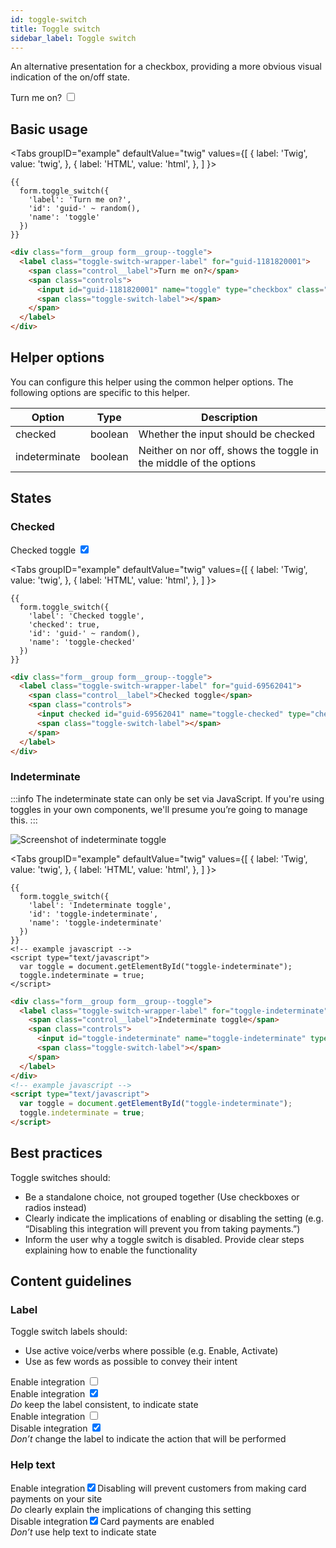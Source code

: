 ```yaml
---
id: toggle-switch
title: Toggle switch
sidebar_label: Toggle switch
---
```



An alternative presentation for a checkbox, providing a more obvious visual indication of the on/off state.

<div className="d-example">
  <div class="form__group form__group--toggle">
    <label class="toggle-switch-wrapper-label" for="guid-1181820001">
      <span class="control__label">Turn me on?</span>
      <span class="controls">
        <input id="guid-1181820001" name="toggle" type="checkbox" class="form__control toggle-switch" />
        <span class="toggle-switch-label"></span>
      </span>
    </label>
  </div>
</div>

## Basic usage

<Tabs
  groupID="example"
  defaultValue="twig"
  values={[
    { label: 'Twig', value: 'twig', },
    { label: 'HTML', value: 'html', },
  ]
}>
<TabItem value="twig">

```twig
{{
  form.toggle_switch({
    'label': 'Turn me on?',
    'id': 'guid-' ~ random(),
    'name': 'toggle'
  })
}}
```

</TabItem>
<TabItem value="html">

```html
<div class="form__group form__group--toggle">
  <label class="toggle-switch-wrapper-label" for="guid-1181820001">
    <span class="control__label">Turn me on?</span>
    <span class="controls">
      <input id="guid-1181820001" name="toggle" type="checkbox" class="form__control toggle-switch" />
      <span class="toggle-switch-label"></span>
    </span>
  </label>
</div>
```

</TabItem>
</Tabs>

## Helper options

You can configure this helper using the common helper options. The following options are specific to this helper.

| Option | Type | Description |
| ------ | ---- | ----------- |
| checked | boolean | Whether the input should be checked |
| indeterminate | boolean | Neither on nor off, shows the toggle in the middle of the options |

## States

### Checked

<div className="d-example">
  <div className="form__group form__group--toggle">
    <label className="toggle-switch-wrapper-label" for="guid-69562041">
      <span className="control__label">Checked toggle</span>
      <span className="controls">
        <input checked id="guid-69562041" name="toggle-checked" type="checkbox" className="form__control toggle-switch" />
        <span className="toggle-switch-label"></span>
      </span>
    </label>
  </div>
</div>

<Tabs
  groupID="example"
  defaultValue="twig"
  values={[
    { label: 'Twig', value: 'twig', },
    { label: 'HTML', value: 'html', },
  ]
}>
<TabItem value="twig">

```twig {4}
{{
  form.toggle_switch({
    'label': 'Checked toggle',
    'checked': true,
    'id': 'guid-' ~ random(),
    'name': 'toggle-checked'
  })
}}
```

</TabItem>
<TabItem value="html">

```html
<div class="form__group form__group--toggle">
  <label class="toggle-switch-wrapper-label" for="guid-69562041">
    <span class="control__label">Checked toggle</span>
    <span class="controls">
      <input checked id="guid-69562041" name="toggle-checked" type="checkbox" class="form__control toggle-switch" />
      <span class="toggle-switch-label"></span>
    </span>
  </label>
</div>
```

</TabItem>
</Tabs>

### Indeterminate

:::info
The indeterminate state can only be set via JavaScript. If you're using toggles in your own components, we'll presume you’re going to manage this.
:::

![Screenshot of indeterminate toggle](./assets/indeterminate-toggle.png)

<Tabs
  groupID="example"
  defaultValue="twig"
  values={[
    { label: 'Twig', value: 'twig', },
    { label: 'HTML', value: 'html', },
  ]
}>
<TabItem value="twig">

```twig
{{
  form.toggle_switch({
    'label': 'Indeterminate toggle',
    'id': 'toggle-indeterminate',
    'name': 'toggle-indeterminate'
  })
}}
<!-- example javascript -->
<script type="text/javascript">
  var toggle = document.getElementById("toggle-indeterminate");
  toggle.indeterminate = true;
</script>
```

</TabItem>
<TabItem value="html">

```html
<div class="form__group form__group--toggle">
  <label class="toggle-switch-wrapper-label" for="toggle-indeterminate">
    <span class="control__label">Indeterminate toggle</span>
    <span class="controls">
      <input id="toggle-indeterminate" name="toggle-indeterminate" type="checkbox" class="form__control toggle-switch" />
      <span class="toggle-switch-label"></span>
    </span>
  </label>
</div>
<!-- example javascript -->
<script type="text/javascript">
  var toggle = document.getElementById("toggle-indeterminate");
  toggle.indeterminate = true;
</script>
```

</TabItem>
</Tabs>

## Best practices

Toggle switches should:

* Be a standalone choice, not grouped together (Use checkboxes or radios instead)
* Clearly indicate the implications of enabling or disabling the setting (e.g. “Disabling this integration will prevent you from taking payments.”)
* Inform the user why a toggle switch is disabled. Provide clear steps explaining how to enable the functionality

## Content guidelines

### Label

Toggle switch labels should:

* Use active voice/verbs where possible (e.g. Enable, Activate)
* Use as few words as possible to convey their intent

<div className="d-guidelines">
  <div className="d-guidelines__block d-guidelines__block--do">
  <div className="d-guidelines-preview">
    <div class="form__group form__group--toggle">
      <label class="toggle-switch-wrapper-label" for="guid-1105218033">
        <span class="control__label">Enable integration</span>
        <span class="controls">
          <input id="guid-1105218033" name="toggle-a1" type="checkbox" class="form__control toggle-switch" />
          <span class="toggle-switch-label"></span>
        </span>
      </label>
    </div>
    <div class="form__group form__group--toggle">
      <label class="toggle-switch-wrapper-label" for="guid-13936864">
        <span class="control__label">Enable integration</span>
        <span class="controls">
          <input id="guid-13936864" name="toggle-a2" checked="checked" type="checkbox" class="form__control toggle-switch" />
          <span class="toggle-switch-label"></span>
        </span>
      </label>
    </div>
  </div>
  <div className="d-guidelines-label"><em className="d-guidelines-label__title">Do</em> keep the label consistent, to indicate state</div></div>
  <div className="d-guidelines__block d-guidelines__block--not">
    <div className="d-guidelines-preview">
      <div class="form__group form__group--toggle">
      <label class="toggle-switch-wrapper-label" for="guid-1105218031">
        <span class="control__label">Enable integration</span>
        <span class="controls">
          <input id="guid-1105218033" name="toggle-a3" type="checkbox" class="form__control toggle-switch" />
          <span class="toggle-switch-label"></span>
        </span>
      </label>
    </div>
    <div class="form__group form__group--toggle">
      <label class="toggle-switch-wrapper-label" for="guid-13936862">
        <span class="control__label">Disable integration</span>
        <span class="controls">
          <input id="guid-13936864" name="toggle-a4" checked="checked" type="checkbox" class="form__control toggle-switch" />
          <span class="toggle-switch-label"></span>
        </span>
      </label>
    </div>
    </div>
    <div className="d-guidelines-label"><em className="d-guidelines-label__title">Don’t</em> change the label to indicate the action that will be performed</div></div>
</div>

### Help text

<div className="d-guidelines">
  <div className="d-guidelines__block d-guidelines__block--do">
    <div className="d-guidelines-preview">
      <div class="form__group form__group--toggle"><label class="toggle-switch-wrapper-label" for="guid-270343646"><span class="control__label">Enable integration</span><span class="controls"><input id="guid-270343646" name="toggle-2" checked="checked" type="checkbox" class="form__control toggle-switch" /><span class="toggle-switch-label"></span><span class="help-block">Disabling will prevent customers from making card payments on your site</span></span></label></div>
    </div>
    <div className="d-guidelines-label"><em className="d-guidelines-label__title">Do</em> clearly explain the implications of changing this setting</div>
  </div>
  <div className="d-guidelines__block d-guidelines__block--not">
    <div className="d-guidelines-preview">
      <div class="form__group form__group--toggle"><label class="toggle-switch-wrapper-label" for="guid-1337703768"><span class="control__label">Disable integration</span><span class="controls"><input id="guid-1337703768" name="toggle-2" checked="checked" type="checkbox" class="form__control toggle-switch" /><span class="toggle-switch-label"></span><span class="help-block">Card payments are enabled</span></span></label></div>
    </div>
    <div className="d-guidelines-label"><em className="d-guidelines-label__title">Don’t</em> use help text to indicate state</div>
  </div>
</div>
